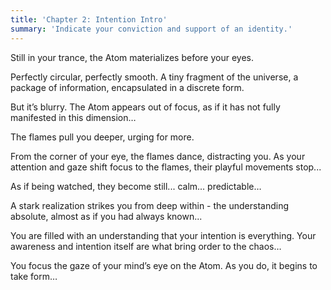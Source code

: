 ```yaml
---
title: 'Chapter 2: Intention Intro'
summary: 'Indicate your conviction and support of an identity.'
---
```


Still in your trance, the Atom materializes before your eyes.

Perfectly circular, perfectly smooth. A tiny fragment of the universe, a package of information, encapsulated in a discrete form.

But it’s blurry. The Atom appears out of focus, as if it has not fully manifested in this dimension…

The flames pull you deeper, urging for more.

From the corner of your eye, the flames dance, distracting you. As your attention and gaze shift focus to the flames, their playful movements stop...

As if being watched, they become still... calm... predictable…

A stark realization strikes you from deep within - the understanding absolute, almost as if you had always known...

You are filled with an understanding that your intention is everything. Your awareness and intention itself are what bring order to the chaos…

You focus the gaze of your mind’s eye on the Atom. As you do, it begins to take form…
